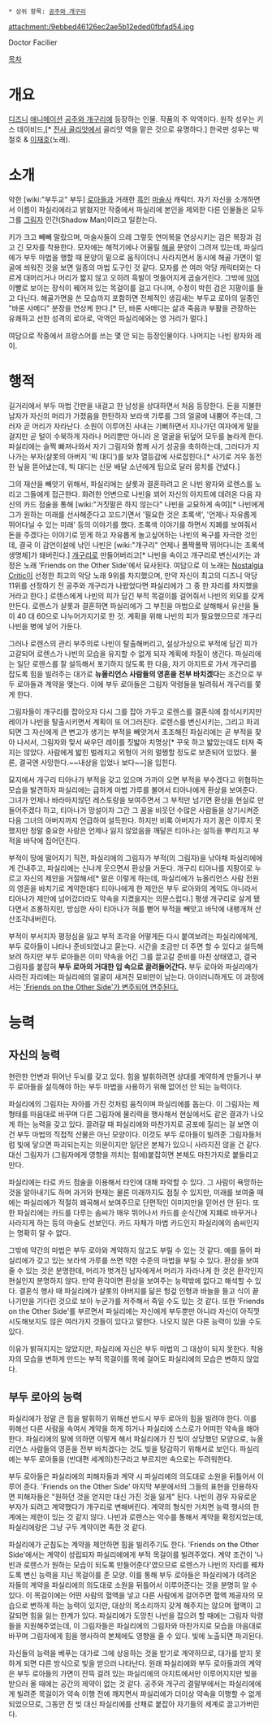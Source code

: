  * 상위 항목: [[공주와 개구리]]

attachment:/9ebbed46126ec2ae5b12eded0fbfad54.jpg

Doctor Facilier

[[목차]]

= 개요 =
[[디즈니]] [[애니메이션]] [[공주와 개구리]]에 등장하는 인물. 작품의 주 악역이다. 원작 성우는 키스 데이비드,[* [[전사 골리앗]]에서 골리앗 역을 맡은 것으로 유명하다.] 한국판 성우는 박철호 & [[이재호]](노래).

= 소개 =
악한 [wiki:"부두교" 부두] [[로아]]들과 거래한 [[흑인]] [[마술사]] 캐릭터. 자기 자신을 소개하면서 이름이 파실리에라고 밝혔지만 작중에서 파실리에 본인을 제외한 다른 인물들은 모두 그를 [[그림자]] 인간(Shadow Man)이라고 일컫는다.

키가 크고 빼빼 말랐으며, 마술사들이 으레 그렇듯 연미복을 연상시키는 검은 복장과 검고 긴 모자를 착용한다. 모자에는 해적기에나 어울릴 [[해골]] 문양이 그려져 있는데, 파실리에가 부두 마법을 행할 때 문양이 밑으로 움직이더니 사라지면서 동시에 해골 가면이 얼굴에 씌워진 것을 보면 일종의 마법 도구인 것 같다. 모자를 쓴 여러 악당 캐릭터와는 다르게 대머리거나 머리가 짧지 않고 오히려 흑발이 멋들어지게 곱슬거린다. 그밖에 [[악어]] 이빨로 보이는 장식이 꿰어져 있는 목걸이를 걸고 다니며, 수정이 박힌 검은 지팡이를 들고 다닌다. 해골가면을 쓴 모습까지 포함하면 전체적인 생김새는 부두교 로아의 일종인 "바론 사메디" 분장을 연상케 한다.[* 단, 바론 사메디는 삶과 죽음과 부활을 관장하는 유쾌하고 선한 성격의 로아로, 악역인 파실리에와는 영 거리가 멀다.] 

여담으로 작중에서 프랑스어를 쓰는 몇 안 되는 등장인물이다. 나머지는 나빈 왕자와 레이.

= 행적 =
길거리에서 부두 마법 간판을 내걸고 한 남성을 상대하면서 처음 등장한다. 돈을 지불한 남자가 자신의 머리가 가졌음을 한탄하자 보라색 가루를 그의 얼굴에 내뿜어 주는데, 그러자 곧 머리가 자라난다. 소원이 이루어진 사내는 기뻐하면서 지나가던 여자에게 말을 걸지만 곧 털이 수북하게 자라나 머리뿐만 아니라 온 얼굴을 뒤덮어 모두를 놀라게 한다. 파실리에는 슬쩍 빠져나와서 자기 그림자와 함께 사기 성공을 축하하는데, 그러다가 지나가는 부자(샬롯의 아버지 '빅 대디')를 보자 열등감에 사로잡힌다.[* 사기로 겨우 동전 한 닢을 뜯어냈는데, 빅 대디는 신문 배달 소년에게 팁으로 달러 뭉치를 건넸다.]
{{{#!html
<iframe width="480" height="360" src="//www.youtube.com/embed/OY1TlxJORik" frameborder="0" allowfullscreen></iframe>
}}}



그의 재산을 빼앗기 위해서, 파실리에는 샬롯과 결혼하려고 온 나빈 왕자와 로렌스를 노리고 그들에게 접근한다. 화려한 언변으로 나빈을 꾀어 자신의 아지트에 데려온 다음 자신의 카드 점술을 통해 [wiki:"거짓말은 하지 않는다" 나빈을 교묘하게 속여][* 나빈에게 그가 원하는 미래를 선사해준다고 꼬드기면서 '필요한 것은 초록색', '언제나 자유롭게 뛰어다닐 수 있는 미래' 등의 이야기를 했다. 초록색 이야기를 하면서 지폐를 보여줘서 돈을 주겠다는 이야기로 믿게 하고 자유롭게 놀고싶어하는 나빈의 욕구를 자극한 것인데, 결국 이 감언이설에 낚인 나빈은 [wiki:"개구리" 언제나 폴짝폴짝 뛰어다니는 초록색 생명체]가 돼버린다.] [[개구리]]로 만들어버리고[* 나빈을 속이고 개구리로 변신시키는 과정은 노래 'Friends on the Other Side'에서 묘사된다. 여담으로 이 노래는 [[Nostalgia Critic]]이 선정한 최고의 악당 노래 9위를 차지했으며, 만약 자신이 최고의 디즈니 악당 11위를 선정하기 전 공주와 개구리가 나왔었다면 파실리에가 그 중 한 자리를 차지했을 거라고 한다.] 로렌스에게 나빈의 피가 담긴 부적 목걸이를 걸어줘서 나빈의 외모를 갖게 만든다. 로렌스가 샬롯과 결혼하면 파실리에가 그 부친을 마법으로 살해해서 유산을 둘이 40 대 60으로 나누어가지기로 한 것. 계획을 위해 나빈의 피가 필요했으므로 개구리 나빈을 병에 넣어 가둔다.

그러나 로렌스의 관리 부주의로 나빈이 탈출해버리고, 설상가상으로 부적에 담긴 피가 고갈되어 로렌스가 나빈의 모습을 유지할 수 없게 되자 계획에 차질이 생긴다. 파실리에는 일단 로렌스를 잘 설득해서 포기하지 않도록 한 다음, 자기 아지트로 가서 개구리를 잡도록 힘을 빌려주는 대가로 '''뉴올리언스 사람들의 영혼을 전부 바치겠다'''는 조건으로 부두 로아들과 계약을 맺는다. 이에 부두 로아들은 그림자 악령들을 빌려줘서 개구리를 쫓게 한다.

그림자들이 개구리를 잡아오자 다시 그를 잡아 가두고 로렌스를 결혼식에 참석시키지만 레이가 나빈을 탈출시키면서 계획이 또 어그러진다. 로렌스를 변신시키는, 그리고 파괴되면 그 자신에게 큰 변고가 생기는 부적을 빼앗겨서 초조해진 파실리에는 곧 부적을 찾아 나서서, 그림자와 맞서 싸우던 레이를 짓밟아 치명상[* 꾸욱 하고 밟았는데도 터져 죽지는 않았다. 사람에게 밟힌 벌레치고 외형이 거의 멀쩡할 정도로 보존되어 있었다. 물론, 결국엔 사망한다.~~내상을 입었나 보다~~]을 입힌다. 

묘지에서 개구리 티아나가 부적을 갖고 있으며 가까이 오면 부적을 부수겠다고 위협하는 모습을 발견하자 파실리에는 급하게 마법 가루를 불어서 티아나에게 환상을 보여준다. 그녀가 언제나 바라마지않던 레스토랑을 보여주면서 그 부적만 넘기면 환상을 현실로 만들어주겠다 하고, 티아나가 망설이자 그간 그 꿈을 비웃던 수많은 사람들을 상기시켜준 다음 그녀의 아버지까지 언급하여 설득한다. 하지만 비록 아버지가 자기 꿈은 이루지 못했지만 정말 중요한 사랑은 언제나 잃지 않았음을 깨달은 티아나는 설득을 뿌리치고 부적을 바닥에 집어던진다.

부적이 땅에 떨어지기 직전, 파실리에의 그림자가 부적(의 그림자)을 낚아채 파실리에에게 건내주고, 파실리에는 신나게 웃으면서 환상을 거둔다. 개구리 티아나를 지팡이로 누르고 자신의 제안을 거절해서[* 말은 이렇게 하는데, 파실리에가 뉴올리언스 사람 전원의 영혼을 바치기로 계약한데다 티아나에게 한 제안은 부두 로아와의 계약도 아니라서 티아나가 제안에 넘어갔더라도 약속을 지켰을지는 의문스럽다.] 평생 개구리로 살게 됐다면서 조롱하지만, 방심한 사이 티아나가 혀를 뻗어 부적을 빼앗고 바닥에 내팽개쳐 산산조각내버린다.

부적이 부서지자 평정심을 잃고 부적 조각을 어떻게든 다시 붙여보려는 파실리에에게, 부두 로아들이 나타나 준비되었냐고 묻는다. 시간을 조금만 더 주면 할 수 있다고 설득해보려 하지만 부두 로아들은 이미 약속을 어긴 그를 끌고갈 준비를 마친 상태였고, 결국 그림자를 붙잡혀 '''부두 로아의 거대한 입 속으로 끌려들어간다.''' 부두 로아와 파실리에가 사라진 자리에는 파실리에의 얼굴이 새겨진 묘비만이 남는다. 아이러니하게도 이 과정에서는 [https://www.youtube.com/watch?v=aTqHbiE0vl8 'Friends on the Other Side'가 변주되어 연주된다.]

= 능력 =
== 자신의 능력 ==
현란한 언변과 뛰어난 두뇌를 갖고 있다. 힘을 발휘하려면 상대를 계약하게 만들거나 부두 로아들을 설득해야 하는 부두 마법을 사용하기 위해 없어선 안 되는 능력이다.

파실리에의 그림자는 자아를 가진 것처럼 움직이며 파실리에를 돕는다. 이 그림자는 제 형태를 마음대로 바꾸며 다른 그림자에 물리력을 행사해서 현실에서도 같은 결과가 나오게 하는 능력을 갖고 있다. 끌려갈 때 파실리에와 마찬가지로 공포에 질리는 걸 보면 이건 부두 마법의 직접적 산물은 아닌 모양이다. 이것도 부두 로아들이 빌려준 그림자들처럼 빛에 닿으면 파괴되는지는 의문이지만 일단은 본체가 있으니 사라지진 않을 건 같다. 대신 그림자가 (그림자에게 영향을 끼치는 힘에)붙잡히면 본체도 마찬가지로 붙들리고 만다.

파실리에는 타로 카드 점술을 이용해서 타인에 대해 파악할 수 있다. 그 사람이 욕망하는 것을 알아내기도 하며 과거와 현재는 물론 미래까지도 점칠 수 있지만, 미래를 보여줄 때에는 파실리에가 적절히 왜곡해서 보여주므로 단편적인 이미지만을 믿어선 안 된다. 또한 파실리에는 카드를 다루는 솜씨가 매우 뛰어나서 카드를 순식간에 지폐로 바꾸거나 사라지게 하는 등의 마술도 선보인다. 카드 자체가 마법 카드인지 파실리에의 솜씨인지는 명확히 알 수 없다.

그밖에 약간의 마법은 부두 로아와 계약하지 않고도 부릴 수 있는 것 같다. 예를 들어 파실리에가 갖고 있는 보라색 가루를 쓰면 약한 수준의 마법을 부릴 수 있다. 환상을 보여줄 수 있는 것은 분명한데, 머리가 벗겨진 남자에게서 머리가 자라나게 한 것은 환각인지 현실인지 분명하지 않다. 만약 환각이면 환상을 보여주는 능력밖에 없다고 해석할 수 있다. 결혼식 행사 때 파실리에가 샬롯의 아버지를 닮은 헝겊 인형과 바늘을 들고 식이 끝나기만을 기다린 것으로 보아 누군가를 저주해서 죽일 수도 있는 것 같다. 또한 'Friends on the Other Side'를 부르면서 파실리에는 자신에게 부두뿐만 아니라 자신이 아직껏 시도해보지도 않은 여러가지 것들이 있다고 말한다. 나오지 않은 다른 능력이 있을 수도 있다.

이유가 밝혀지지는 않았지만, 파실리에 자신은 부두 마법의 그 대상이 되지 못한다. 착용자의 모습을 변하게 만드는 부적 목걸이를 목에 걸어도 파실리에의 모습은 변하지 않았다.

== 부두 로아의 능력 ==
파실리에가 정말 큰 힘을 발휘하기 위해선 반드시 부두 로아의 힘을 빌려야 한다. 이를 위해선 다른 사람을 속여서 계약을 하게 하거나 파실리에 스스로가 어떠한 약속을 해야 한다. 파실리에의 말에 의하면 이렇게 해서 파실리에가 진 빚이 상당했던 모양으로, 뉴올리언스 사람들의 영혼을 전부 바치겠다는 것도 빚을 탕감하기 위해서로 보인다. 파실리에는 부두 로아들을 (반대편 세계의)친구라고 부르지만 속으로는 두려워한다.

부두 로아들은 파실리에의 피해자들과 계약 시 파실리에의 의도대로 소원을 뒤틀어서 이루어 준다. 'Friends on the Other Side' 마지막 부분에서의 그들의 표현을 인용하자면 피해자들은 "원하던 것을 얻지만 대신 가진 것을 잃게" 된다. 나빈의 경우 자유로운 부자가 되려고 계약했다가 개구리로 변해버린다. 계약의 형식만 거치면 능력 행사의 한계에는 제한이 있는 것 같지 않다. 나빈과 로렌스는 악수를 통해서 계약을 확정지었는데, 파실리에랑은 그냥 구두 계약이면 족한 것 같다.

파실리에가 군침도는 계약을 제안하면 힘을 빌려주기도 한다. 'Friends on the Other Side'에서는 계약이 성립되자 파실리에에게 부적 목걸이를 빌려주었다. 계약 조건이 '나빈과 로렌스가 원하는 모습이 되도록 만들어준다'였으므로 로렌스가 나빈의 자리를 꿰차도록 변신 능력을 지닌 목걸이를 준 모양. 이를 통해 부두 로아들은 파실리에가 데려온 자들의 계약을 파실리에의 의도대로 소원을 뒤틀어서 이루어준다는 것을 분명히 알 수 있다. 이 목걸이에는 어떤 사람의 혈액을 넣고 다른 사람에게 걸어주면 혈액 제공자의 모습으로 변하게 하는 능력이 있지만, 대상의 목소리까지 갖게 해주지는 않으며 혈액이 고갈되면 힘을 잃는 한계가 있다. 파실리에가 도망친 나빈을 잡으려 할 때에는 그림자 악령들을 지원해주었는데, 이 그림자들은 파실리에의 그림자와 마찬가지로 모습을 마음대로 바꾸며 그림자에게 힘을 행사하여 본체에도 영향을 줄 수 있다. 빛에 노출되면 파괴된다. 

자신들의 능력을 베푸는 대가로 그에 상응하는 것을 받기로 계약하므로, 대가를 받지 못하게 되면 다른 방식으로 빚을 받으러 나타난다. 원래 파실리에와 부두 로아들과의 계약은 부두 로아들의 가면이 잔뜩 걸려 있는 파실리에의 아지트에서만 이루어지지만 빚을 받으러 올 때에는 공간의 제약이 없는 것 같다. 공주와 개구리 결말부에서는 파실리에에게 빌려준 목걸이가 약속 이행 전에 깨지면서 파실리에가 더이상 약속을 이행할 수 없게 되었으므로, 그동안 진 빚 대신 파실리에를 산채로 붙잡아 자기들의 세계로 끌고가버린다.
